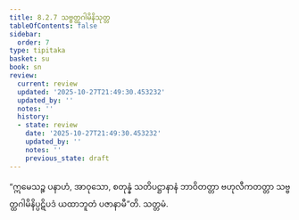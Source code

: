 ```yaml
---
title: 8.2.7 သဗ္ဗတ္ထဂါမိနိသုတ္တ
tableOfContents: false
sidebar:
  order: 7
type: tipitaka
basket: su
book: sn
review:
  current: review
  updated: '2025-10-27T21:49:30.453232'
  updated_by: ''
  notes: ''
  history:
  - state: review
    date: '2025-10-27T21:49:30.453232'
    updated_by: ''
    notes: ''
    previous_state: draft
---
```



<ReviewStatus review={frontmatter.review} showDetails={true} />

<HypothesisAnnotation frontmatter={frontmatter} />

<DynamicBreadcrumb />

<Division number="915" book="sn" e="ch" v="18" p="420">

<Paragraph number="1605" book="sn">
“ဣမေသဉ္စ ပနာဟံ, အာဝုသော, စတုန္နံ သတိပဋ္ဌာနာနံ ဘာဝိတတ္တာ ဗဟုလီကတတ္တာ သဗ္ဗတ္ထဂါမိနိပ္ပဋိပဒံ ယထာဘူတံ ပဇာနာမီ”တိ.

</Paragraph>
</Division>

<Paragraph number="1606" type="center" book="sn">
သတ္တမံ.
</Paragraph>